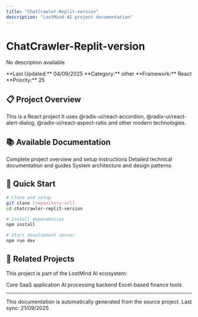 ```yaml
---
title: "ChatCrawler-Replit-version"
description: "LostMind AI project documentation"
---
```


# ChatCrawler-Replit-version

No description available

<Info>
**Last Updated:** 04/09/2025  
**Category:** other  
**Framework:** React  
**Priority:** 25
</Info>

## 📋 Project Overview

This is a React project It uses @radix-ui/react-accordion, @radix-ui/react-alert-dialog, @radix-ui/react-aspect-ratio and other modern technologies.

## 📚 Available Documentation

<CardGroup cols={2}>
  <Card title="📖 README" icon="book-open" href="./chatcrawler-replit-version/readme">
    Complete project overview and setup instructions
  </Card>

  <Card title="📚 Technical Docs" icon="files" href="./chatcrawler-replit-version/docs">
    Detailed technical documentation and guides
  </Card>



  <Card title="🏗️ Architecture" icon="sitemap" href="./chatcrawler-replit-version/architecture">
    System architecture and design patterns
  </Card>
</CardGroup>

## 🚀 Quick Start

```bash
# Clone and setup
git clone [repository-url]
cd chatcrawler-replit-version

# Install dependencies
npm install

# Start development server
npm run dev
```

## 🔗 Related Projects

This project is part of the LostMind AI ecosystem:

<CardGroup cols={3}>
  <Card title="🚀 Main Platform" icon="rocket" href="../lostmindai-turborepo">
    Core SaaS application
  </Card>
  <Card title="🧠 RAG Backend" icon="brain" href="../back-end-architecture-for-turborepo-with-rag-embeddings">
    AI processing backend
  </Card>
  <Card title="📊 Finance Tools" icon="chart-line" href="../xlsm-core-app">
    Excel-based finance tools
  </Card>
</CardGroup>

---

<Note>
This documentation is automatically generated from the source project. 
Last sync: 21/09/2025
</Note>